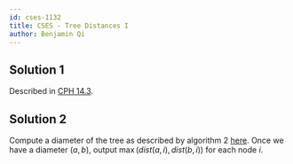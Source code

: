 ```yaml
---
id: cses-1132
title: CSES - Tree Distances I
author: Benjamin Qi
---
```


## Solution 1

Described in [CPH 14.3](https://usaco.guide/CPH.pdf#page=147).

<IncompleteSection />

## Solution 2

Compute a diameter of the tree as described by algorithm 2 [here](https://usaco.guide/CPH.pdf#page=146). Once we have a diameter $(a,b)$, output $\max(dist(a,i),dist(b,i))$ for each node $i$.

<IncompleteSection />